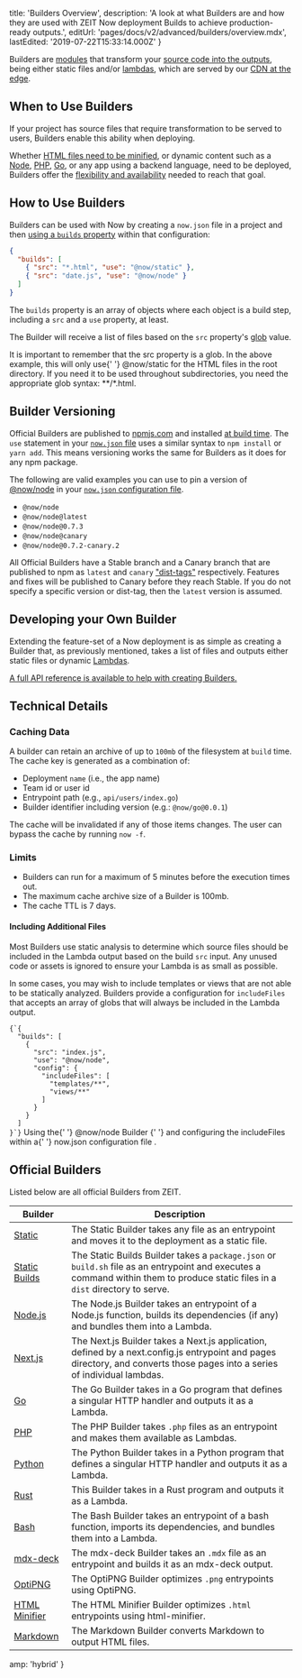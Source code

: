 
  title: 'Builders Overview',
  description:
    'A look at what Builders are and how they are used with ZEIT Now deployment Builds to achieve production-ready outputs.',
  editUrl: 'pages/docs/v2/advanced/builders/overview.mdx',
  lastEdited: '2019-07-22T15:33:14.000Z'
}

Builders are [modules](https://zeit.co/docs/v2/deployments/builders/developer-guide/) that transform your [source code into the outputs](/docs/v2/deployments/builds#sources-and-outputs), being either static files and/or [lambdas](https://zeit.co/docs/v2/deployments/concepts/lambdas/), which are served by our [CDN at the edge](https://zeit.co/docs/v2/advanced/domains/cdn/).

## When to Use Builders

If your project has source files that require transformation to be served to users, Builders enable this ability when deploying.

Whether [HTML files need to be minified](/docs/v2/deployments/official-builders/html-minifier-now-html-minifier), or dynamic content such as a [Node](/docs/v2/deployments/official-builders/node-js-now-node), [PHP](/docs/v2/deployments/official-builders/php-now-php), [Go](/docs/v2/deployments/official-builders/go-now-go), or any app using a backend language, need to be deployed, Builders offer the [flexibility and availability](/docs/v2/deployments/builders/developer-guide) needed to reach that goal.

## How to Use Builders

Builders can be used with Now by creating a `now.json` file in a project and then [using a `builds` property](/docs/v2/deployments/builds) within that configuration:

```json
{
  "builds": [
    { "src": "*.html", "use": "@now/static" },
    { "src": "date.js", "use": "@now/node" }
  ]
}
```

The `builds` property is an array of objects where each object is a build step, including a `src` and a `use` property, at least.

The Builder will receive a list of files based on the `src` property's [glob](<https://en.wikipedia.org/wiki/Glob_(programming)>) value.

<Note>
  It is important to remember that the <InlineCode>src</InlineCode> property is
  a glob. In the above example, this will only use{' '}
  <InlineCode>@now/static</InlineCode> for the HTML files in the root directory.
  If you need it to be used throughout subdirectories, you need the appropriate
  glob syntax: <InlineCode>**/*.html</InlineCode>.
</Note>

## Builder Versioning

Official Builders are published to [npmjs.com](https://npmjs.com) and installed [at build time](/docs/v2/deployments/concepts/lifecycle/#builds-lifecycle). The `use` statement in your [`now.json` file](/docs/v2/deployments/configuration) uses a similar syntax to `npm install` or `yarn add`. This means versioning works the same for Builders as it does for any npm package.

The following are valid examples you can use to pin a version of [@now/node](https://www.npmjs.com/package/@now/node?activeTab=versions) in your [`now.json` configuration file](/docs/v2/deployments/configuration/#builds).

- `@now/node`
- `@now/node@latest`
- `@now/node@0.7.3`
- `@now/node@canary`
- `@now/node@0.7.2-canary.2`

All Official Builders have a Stable branch and a Canary branch that are published to npm as `latest` and `canary` ["dist-tags"](https://docs.npmjs.com/adding-dist-tags-to-packages) respectively. Features and fixes will be published to Canary before they reach Stable. If you do not specify a specific version or dist-tag, then the `latest` version is assumed.

## Developing your Own Builder

Extending the feature-set of a Now deployment is as simple as creating a Builder that, as previously mentioned, takes a list of files and outputs either static files or dynamic [Lambdas](/docs/v2/deployments/concepts/lambdas).

[A full API reference is available to help with creating Builders.](/docs/v2/deployments/builders/developer-guide)

## Technical Details

### Caching Data

A builder can retain an archive of up to `100mb` of the filesystem at `build` time. The cache key is generated as a combination of:

- Deployment `name` (i.e., the app name)
- Team id or user id
- Entrypoint path (e.g., `api/users/index.go`)
- Builder identifier including version (e.g.: `@now/go@0.0.1`)

The cache will be invalidated if any of those items changes. The user can bypass the cache by running `now -f`.

### Limits

- Builders can run for a maximum of 5 minutes before the execution times out.
- The maximum cache archive size of a Builder is 100mb.
- The cache TTL is 7 days.

#### Including Additional Files

Most Builders use static analysis to determine which source files should be included in the Lambda output based on the build `src` input. Any unused code or assets is ignored to ensure your Lambda is as small as possible.

In some cases, you may wish to include templates or views that are not able to be statically analyzed. Builders provide a configuration for `includeFiles` that accepts an array of globs that will always be included in the Lambda output.

<Example>
  <Code lang="json">{`{
  "builds": [
    {
      "src": "index.js",
      "use": "@now/node",
      "config": {
        "includeFiles": [
          "templates/**",
          "views/**"
        ]
      }
    }
  ]
}`}</Code>
  <Caption>
    Using the{' '}
    <GenericLink href="/docs/v2/deployments/official-builders/node-js-now-node/">
      @now/node Builder
    </GenericLink>{' '}
    and configuring the <InlineCode>includeFiles</InlineCode> within a{' '}
    <GenericLink href="/docs/v2/deployments/configuration#builds">
      now.json configuration file
    </GenericLink>
    .
  </Caption>
</Example>

## Official Builders

Listed below are all official Builders from ZEIT.

| Builder                                                                                 | Description                                                                                                                                                                     |
| --------------------------------------------------------------------------------------- | ------------------------------------------------------------------------------------------------------------------------------------------------------------------------------- |
| [Static](/docs/v2/deployments/official-builders/static-now-static)                      | The Static Builder takes any file as an entrypoint and moves it to the deployment as a static file.                                                                             |
| [Static Builds](/docs/v2/deployments/official-builders/static-build-now-static-build)   | The Static Builds Builder takes a `package.json` or `build.sh` file as an entrypoint and executes a command within them to produce static files in a `dist` directory to serve. |
| [Node.js](/docs/v2/deployments/official-builders/node-js-now-node)                      | The Node.js Builder takes an entrypoint of a Node.js function, builds its dependencies (if any) and bundles them into a Lambda.                                                 |
| [Next.js](/docs/v2/deployments/official-builders/next-js-now-next)                      | The Next.js Builder takes a Next.js application, defined by a next.config.js entrypoint and pages directory, and converts those pages into a series of individual lambdas.      |
| [Go](/docs/v2/deployments/official-builders/go-now-go)                                  | The Go Builder takes in a Go program that defines a singular HTTP handler and outputs it as a Lambda.                                                                           |
| [PHP](/docs/v2/deployments/official-builders/php-now-php)                               | The PHP Builder takes `.php` files as an entrypoint and makes them available as Lambdas.                                                                                        |
| [Python](/docs/v2/deployments/official-builders/python-now-python)                      | The Python Builder takes in a Python program that defines a singular HTTP handler and outputs it as a Lambda.                                                                   |
| [Rust](/docs/v2/deployments/official-builders/now-rust)                                 | This Builder takes in a Rust program and outputs it as a Lambda.                                                                                                                |
| [Bash](/docs/v2/deployments/official-builders/bash-now-bash)                            | The Bash Builder takes an entrypoint of a bash function, imports its dependencies, and bundles them into a Lambda.                                                              |
| [mdx-deck](/docs/v2/deployments/official-builders/mdx-deck-now-mdx-deck)                | The mdx-deck Builder takes an `.mdx` file as an entrypoint and builds it as an mdx-deck output.                                                                                 |
| [OptiPNG](/docs/v2/deployments/official-builders/optipng-now-optipng)                   | The OptiPNG Builder optimizes `.png` entrypoints using OptiPNG.                                                                                                                 |
| [HTML Minifier](/docs/v2/deployments/official-builders/html-minifier-now-html-minifier) | The HTML Minifier Builder optimizes `.html` entrypoints using html-minifier.                                                                                                    |
| [Markdown](/docs/v2/deployments/official-builders/markdown-now-md)                      | The Markdown Builder converts Markdown to output HTML files.                                                                                                                    |


  amp: 'hybrid'
}
